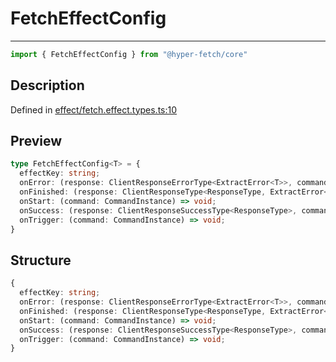 

# FetchEffectConfig

<div class="api-docs__separator" data-reactroot="">

---

</div><div class="api-docs__import" data-reactroot="">

```ts
import { FetchEffectConfig } from "@hyper-fetch/core"
```

</div><div class="api-docs__section">

## Description

</div><div class="api-docs__description"><span class="api-docs__do-not-parse">



</span></div><p class="api-docs__definition">

Defined in [effect/fetch.effect.types.ts:10](https://github.com/BetterTyped/hyper-fetch/blob/993719ed/packages/core/src/effect/fetch.effect.types.ts#L10)

</p><div class="api-docs__section">

## Preview

</div><div class="api-docs__preview type">

```ts
type FetchEffectConfig<T> = {
  effectKey: string; 
  onError: (response: ClientResponseErrorType<ExtractError<T>>, command: CommandInstance) => void; 
  onFinished: (response: ClientResponseType<ResponseType, ExtractError<T>>, command: CommandInstance) => void; 
  onStart: (command: CommandInstance) => void; 
  onSuccess: (response: ClientResponseSuccessType<ResponseType>, command: CommandInstance) => void; 
  onTrigger: (command: CommandInstance) => void; 
}
```

</div><div class="api-docs__section">

## Structure

</div><div class="api-docs__returns">

```ts
{
  effectKey: string;
  onError: (response: ClientResponseErrorType<ExtractError<T>>, command: CommandInstance) => void;
  onFinished: (response: ClientResponseType<ResponseType, ExtractError<T>>, command: CommandInstance) => void;
  onStart: (command: CommandInstance) => void;
  onSuccess: (response: ClientResponseSuccessType<ResponseType>, command: CommandInstance) => void;
  onTrigger: (command: CommandInstance) => void;
}
```

</div>